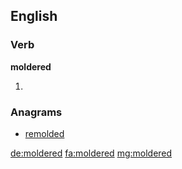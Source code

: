 ==English==

===Verb===
'''moldered'''

# {{past of|molder}}

===Anagrams===
* [[remolded#English|remolded]]

[[de:moldered]]
[[fa:moldered]]
[[mg:moldered]]